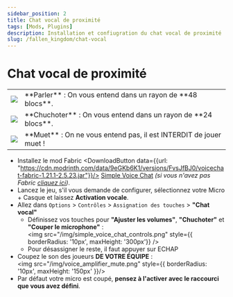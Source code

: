 ```yaml
---
sidebar_position: 2
title: Chat vocal de proximité
tags: [Mods, Plugins]
description: Installation et confiugration du chat vocal de proximité
slug: /fallen_kingdom/chat-vocal
---
```



# Chat vocal de proximité

<table>
<tr>
    <td><img src="/img/mic_on_speak.png"/></td>
    <td>**Parler** : On vous entend dans un rayon de **48 blocs**.</td>
</tr>
<tr>
    <td><img src="/img/mic_on_whisper.png"/></td>
    <td>**Chuchoter** : On vous entend dans un rayon de **24 blocs**.</td>
</tr>
<tr>
    <td><img src="/img/mic_off.png"/></td>
    <td>**Muet** : On ne vous entend pas, <span style={{color: 'red', fontWeight: 'bold', textShadow: '0px 0px 7px black' }}>il est INTERDIT de jouer muet !</span></td>
</tr>
</table>

* Installez le mod Fabric <DownloadButton data={{url: "https://cdn.modrinth.com/data/9eGKb6K1/versions/FvsJfBJ0/voicechat-fabric-1.21.1-2.5.23.jar"}}/> [Simple Voice Chat](https://modrinth.com/plugin/simple-voice-chat/version/fabric-1.21.1-2.5.23)
  _(si vous n'avez pas Fabric [cliquez ici](/survie/mods#i-installation-de-fabric))_.
* Lancez le jeu, s'il vous demande de configurer, sélectionnez votre Micro + Casque et laissez **Activation vocale**.
* Allez dans `Options` > `Contrôles` > `Assignation des touches` > **"Chat vocal"**
    * Définissez vos touches pour **"Ajuster les volumes"**, **"Chuchoter"** et **"Couper le microphone"** :
        <br/><img src="/img/simple_voice_chat_controls.png" style={{ borderRadius: '10px', maxHeight: '300px'}} />
    * Pour désassigner le reste, il faut appuyer sur ECHAP
* Coupez le son des joueurs **DE VOTRE ÉQUIPE** :
    <br/><img src="/img/voice_amplifier_mute.png" style={{ borderRadius: '10px', maxHeight: '150px' }}/>
* Par défaut votre micro est coupé, **pensez à l'activer avec le raccourci que vous avez défini**.